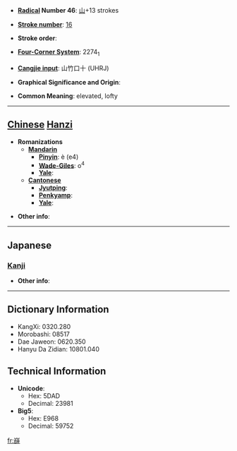 * '''[[Wiktionary:Chinese radical index| Radical]] Number 46''': [[Wiktionary:Chinese radical index 山|山]]+13 strokes

* '''[[Wiktionary:Chinese total strokes index|Stroke number]]''': [[Wiktionary:Chinese total strokes index 16|16]]

* '''Stroke order''': 

* '''[[Wiktionary:Chinese four corner index|Four-Corner System]]''': 2274<sub>1</sub>

* '''[[Wiktionary:Chinese Cangjie index|Cangjie input]]''': 山竹口十 (UHRJ)

* '''Graphical Significance and Origin''': 

* '''Common Meaning''': elevated, lofty

----

== [[Chinese]] [[Hanzi]] ==

* '''Romanizations'''
** '''[[Mandarin]]'''
*** '''[[Pinyin]]''': è (e4)
*** '''[[Wade-Giles]]''': o<sup>4</sup>
*** '''[[Yale]]''': 
** '''[[Cantonese]]'''
*** '''[[Jyutping]]''':
*** '''[[Penkyamp]]''': 
*** '''[[Yale]]''': 

* '''Other info''': 

----

==Japanese==
===[[Kanji]]===
{{kanji|on readings=[[がつ]] (gatsu), [[がち]] (gachi), [[げつ]] (getsu), [[げち]] (gechi)|kun readings=}}

* '''Other info''':  

----

== Dictionary Information ==

* KangXi: 0320.280
* Morobashi: 08517
* Dae Jaweon: 0620.350
* Hanyu Da Zidian: 10801.040

== Technical Information ==

* '''Unicode''':
** Hex: 5DAD
** Decimal: 23981
* '''Big5''':
** Hex: E968
** Decimal: 59752

[[fr:嶭]]